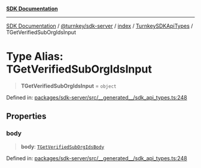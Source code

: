 [**SDK Documentation**](../../../../../../README.mdx)

***

[SDK Documentation](../../../../../../packages.mdx) / [@turnkey/sdk-server](../../../../README.mdx) / [index](../../../README.mdx) / [TurnkeySDKApiTypes](../README.mdx) / TGetVerifiedSubOrgIdsInput

# Type Alias: TGetVerifiedSubOrgIdsInput

> **TGetVerifiedSubOrgIdsInput** = `object`

Defined in: [packages/sdk-server/src/\_\_generated\_\_/sdk\_api\_types.ts:248](https://github.com/tkhq/sdk/blob/3a88af7d1d927c6022706911d6af0f92f1440e00/packages/sdk-server/src/__generated__/sdk_api_types.ts#L248)

## Properties

### body

> **body**: [`TGetVerifiedSubOrgIdsBody`](TGetVerifiedSubOrgIdsBody.mdx)

Defined in: [packages/sdk-server/src/\_\_generated\_\_/sdk\_api\_types.ts:248](https://github.com/tkhq/sdk/blob/3a88af7d1d927c6022706911d6af0f92f1440e00/packages/sdk-server/src/__generated__/sdk_api_types.ts#L248)
